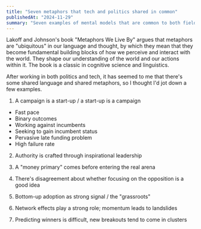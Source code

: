 ```yaml
---
title: "Seven metaphors that tech and politics shared in common"
publishedAt: "2024-11-29"
summary: "Seven examples of mental models that are common to both fields"
---
```


Lakoff and Johnson's book "Metaphors We Live By" argues that metaphors are
"ubiquitous" in our language and thought, by which they mean that they become
fundamental building blocks of how we perceive and interact with the world.
They shape our understanding of the world and our actions within it. The book
is a classic in cognitive science and linguistics.

After working in both politics and tech, it has seemed to me that there's some
shared language and shared metaphors, so I thought I'd jot down a few examples.

1. A campaign is a start-up / a start-up is a campaign

-   Fast pace
-   Binary outcomes
-   Working against incumbents
-   Seeking to gain incumbent status
-   Pervasive late funding problem
-   High failure rate

2. Authority is crafted through inspirational leadership

3. A "money primary" comes before entering the real arena

4. There's disagreement about whether focusing on the opposition is a good idea

5. Bottom-up adoption as strong signal / the "grassroots"

6. Network effects play a strong role; momentum leads to landslides

7. Predicting winners is difficult, new breakouts tend to come in clusters
